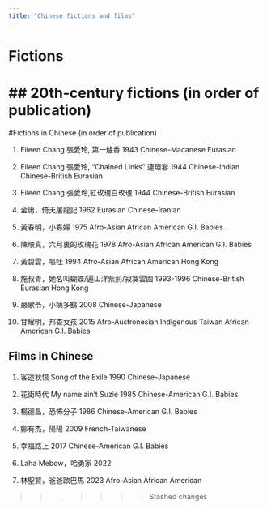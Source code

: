 ```yaml
---
title: "Chinese fictions and films"
---
```


<style type="text/css">
.title {
  display: none;
}
img {
  border-radius: 200px 200px 200px 200px;
}

<<<<<<< Updated upstream
</style>


# Fictions

## 20th-century fictions (in order of publication)
=======
#Fictions in Chinese (in order of publication)


1. Eileen Chang 張愛玲, 第一爐香	1943	Chinese-Macanese	Eurasian

2. Eileen Chang 張愛玲, "Chained Links" 連環套 1944 Chinese-Indian	Chinese-British	Eurasian

3. Eileen Chang 張愛玲,紅玫瑰白玫瑰	1944	Chinese-British	Eurasian

4. 金庸，倚天屠龍記 1962 Eurasian Chinese-Iranian

5. 黃春明，小寡婦	1975	Afro-Asian	African American G.I. Babies

6. 陳映真，六月裏的玫瑰花	1978	Afro-Asian	African American	G.I. Babies

7. 黃碧雲，嘔吐	1994	Afro-Asian	African American	Hong Kong

8. 施叔青，她名叫蝴蝶/遍山洋紫荊/寂寞雲園  1993-1996 Chinese-British	Eurasian Hong Kong 

9. 嚴歌苓，小姨多鶴	2008	Chinese-Japanese	

10. 甘耀明，邦查女孩	2015	Afro-Austronesian	Indigenous Taiwan	African American G.I. Babies


## Films in Chinese

1. 客途秋恨 Song of the Exile 	1990	Chinese-Japanese	

2. 花街時代 My name ain't Suzie	1985	Chinese-American	G.I. Babies

3. 楊德昌，恐怖分子	1986	Chinese-American	G.I. Babies

4. 鄭有杰，陽陽	2009	French-Taiwanese	

5. 幸福路上	2017	Chinese-American	G.I. Babies

6. Laha Mebow，哈勇家	2022		

7. 林聖賢，爸爸歐巴馬	2023	Afro-Asian	African American

>>>>>>> Stashed changes




